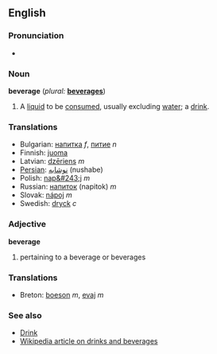 ==English==
===Pronunciation===
*{{audio|en-us-beverage.ogg|Audio (US)}}

===Noun===
'''beverage'''  (''plural:'' '''[[beverages]]''')
# A [[liquid]] to be [[consumed]], usually excluding [[water]]; a [[drink]].

===Translations===
*Bulgarian: [[напитка]] ''f'', [[питие]] ''n''
*Finnish: [[juoma]]
*Latvian: [[dzēriens]] ''m''
*[[Persian]]: [[نوشابه]] (nushabe)
*Polish: [[nap&#243;j]] ''m''
*Russian: [[напиток]] (napitok) ''m''
*Slovak: [[nápoj]] ''m''
*Swedish: [[dryck]] ''c''

===Adjective===
'''beverage'''
# pertaining to a beverage or beverages
<!--Say what?  How 'bout an example please.-->

===Translations===
*Breton: [[boeson]] ''m'', [[evaj]] ''m''

===See also===
*[[Drink]]
*[[:w:Drink|Wikipedia article on drinks and beverages]]